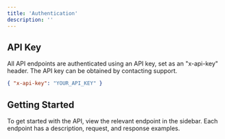 ```yaml
---
title: 'Authentication'
description: ''
---
```


## API Key

All API endpoints are authenticated using an API key, set as an "x-api-key" header. The API key can be obtained by contacting support.

```json
{ "x-api-key": "YOUR_API_KEY" }
```

## Getting Started

To get started with the API, view the relevant endpoint in the sidebar. Each endpoint has a description, request, and response examples.
